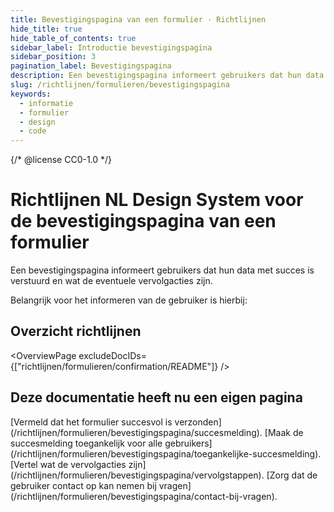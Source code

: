 ```yaml
---
title: Bevestigingspagina van een formulier · Richtlijnen
hide_title: true
hide_table_of_contents: true
sidebar_label: Introductie bevestigingspagina
sidebar_position: 3
pagination_label: Bevestigingspagina
description: Een bevestigingspagina informeert gebruikers dat hun data met succes is verstuurd en wat de eventuele vervolgacties zijn.
slug: /richtlijnen/formulieren/bevestigingspagina
keywords:
  - informatie
  - formulier
  - design
  - code
---
```


{/* @license CC0-1.0 */}


# Richtlijnen NL Design System voor de bevestigingspagina van een formulier

Een bevestigingspagina informeert gebruikers dat hun data met succes is verstuurd en wat de eventuele vervolgacties zijn.

Belangrijk voor het informeren van de gebruiker is hierbij:

## Overzicht richtlijnen

<OverviewPage excludeDocIDs={["richtlijnen/formulieren/confirmation/README"]} />

## Deze documentatie heeft nu een eigen pagina

<FragmentRedirect id="vermeld-dat-het-formulier-succesvol-is-verzonden">
  [Vermeld dat het formulier succesvol is verzonden](/richtlijnen/formulieren/bevestigingspagina/succesmelding).
</FragmentRedirect>
<FragmentRedirect id="maak-de-succesmelding-toegankelijk-voor-alle-gebruikers">
  [Maak de succesmelding toegankelijk voor alle
  gebruikers](/richtlijnen/formulieren/bevestigingspagina/toegankelijke-succesmelding).
</FragmentRedirect>
<FragmentRedirect id="vertel-wat-de-vervolgacties-zijn">
  [Vertel wat de vervolgacties zijn](/richtlijnen/formulieren/bevestigingspagina/vervolgstappen).
</FragmentRedirect>
<FragmentRedirect id="zorg-dat-de-gebruiker-contact-op-kan-nemen-bij-vragen">
  [Zorg dat de gebruiker contact op kan nemen bij
  vragen](/richtlijnen/formulieren/bevestigingspagina/contact-bij-vragen).
</FragmentRedirect>

<FooterInfo />
